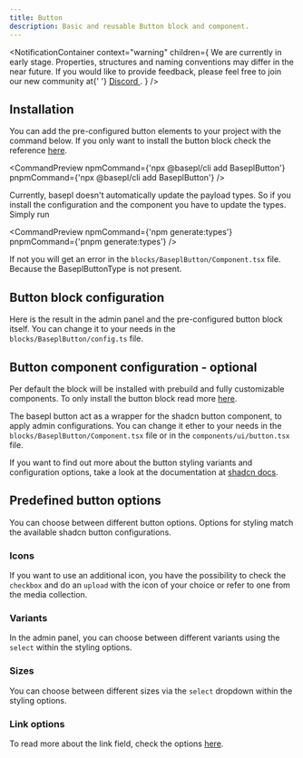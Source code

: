 ```yaml
---
title: Button
description: Basic and reusable Button block and component.
---
```


<NotificationContainer
  context="warning"
  children={
    <span>
      We are currently in early stage. Properties, structures and naming
      conventions may differ in the near future. If you would like to provide
      feedback, please feel free to join our new community at{' '}
      <a href="https://discord.gg/b99KZMW2" target="_blank">
        Discord
      </a>
      .
    </span>
  }
/>

## Installation

You can add the pre-configured button elements to your project with the command below. If you only want to install the button block check the reference [here](/docs/getting-started).

<CommandPreview
  npmCommand={'npx @basepl/cli add BaseplButton'}
  pnpmCommand={'npx @basepl/cli add BaseplButton'}
/>

Currently, basepl doesn't automatically update the payload types. So if you install the configuration and the component you have to update the types.
Simply run

<CommandPreview
  npmCommand={'npm generate:types'}
  pnpmCommand={'pnpm generate:types'}
/>

If not you will get an error in the `blocks/BaseplButton/Component.tsx` file. Because the BaseplButtonType is not present.

## Button block configuration

Here is the result in the admin panel and the pre-configured button block itself.
You can change it to your needs in the `blocks/BaseplButton/config.ts` file.

<BlockPreview name="BaseplButton" imagePath="button-preview-dark.png" />

## Button component configuration - optional

Per default the block will be installed with prebuild and fully customizable components. To only install the button block read more [here](/docs/getting-started).

The basepl button act as a wrapper for the shadcn button component, to apply admin configurations.
You can change it ether to your needs in the `blocks/BaseplButton/Component.tsx` file or in the `components/ui/button.tsx` file.

<ComponentPreview sampleName="button-default" componentName="BaseplButton" />

If you want to find out more about the button styling variants and configuration options, take a look at the documentation at [shadcn docs](https://ui.shadcn.com/docs/components/button).

## Predefined button options

You can choose between different button options. Options for styling match the available shadcn button configurations.

### Icons

If you want to use an additional icon, you have the possibility to check the `checkbox` and do an `upload` with the icon of your choice or refer to one from the media collection.

<Badges label="Add icon" text="true,false" />
<Badges label="Position" text="Start,End" />

### Variants

In the admin panel, you can choose between different variants using the `select` within the styling options.

<Badges
  label="Variants"
  text="Default,Secondary,Outline,Destructive,Ghost,Link"
/>

### Sizes

You can choose between different sizes via the `select` dropdown within the styling options.

<Badges label="Sizes" text="Default,Small,Medium,Large" />

### Link options

To read more about the link field, check the options [here](/docs/fields/link).
